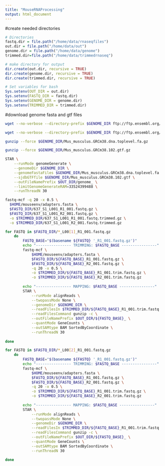 ```yaml
---
title: "MouseRNAProcessing"
output: html_document
---
```


#create needed directories
```r
# Directories
fastq.dir = file.path("/home/data/rnaseqfiles")
out.dir = file.path("/home/data/out") 
genome.dir = file.path("/home/data/genome")
trimmed.dir=file.path("/home/data/trimmedrnaseq")

# make directory for output
dir.create(out.dir, recursive = TRUE)
dir.create(genome.dir, recursive = TRUE)
dir.create(trimmed.dir, recursive = TRUE)

# Set variables for bash
Sys.setenv(OUT_DIR = out.dir)
Sys.setenv(FASTQ_DIR = fastq.dir)
Sys.setenv(GENOME_DIR = genome.dir)
Sys.setenv(TRIMMED_DIR = trimmed.dir)
```

#download genome fasta and gtf files
```bash
wget --no-verbose --directory-prefix $GENOME_DIR ftp://ftp.ensembl.org/pub/release-102/fasta/mus_musculus/dna_index/Mus_musculus.GRCm38.dna.toplevel.fa.gz

wget --no-verbose --directory-prefix $GENOME_DIR ftp://ftp.ensembl.org/pub/release-102/gtf/mus_musculus/Mus_musculus.GRCm38.102.gtf.gz
```

```bash
gunzip --force $GENOME_DIR/Mus_musculus.GRCm38.dna.toplevel.fa.gz

gunzip --force $GENOME_DIR/Mus_musculus.GRCm38.102.gtf.gz
```

```bash
STAR \
    --runMode genomeGenerate \
    --genomeDir $GENOME_DIR \
    --genomeFastaFiles $GENOME_DIR/Mus_musculus.GRCm38.dna.toplevel.fa \
    --sjdbGTFfile $GENOME_DIR/Mus_musculus.GRCm38.102.gtf \
    --outFileNamePrefix $OUT_DIR/genome_ \
    --limitGenomeGenerateRAM=33524399488 \
    --runThreadN 30
```


```bash
fastq-mcf -q 20 -x 0.5 \
  $HOME/mouseenv/adapters.fasta \
  $FASTQ_DIR/637_S1_L001_R1_001.fastq.gz \
  $FASTQ_DIR/637_S1_L001_R2_001.fastq.gz \
  -o $TRIMMED_DIR/637_S1_L001_R1_001.fastq.trimmed.gz \
  -o $TRIMMED_DIR/637_S1_L001_R2_001.fastq.trimmed.gz
```

```bash
for FASTQ in $FASTQ_DIR/*_L00[1]_R1_001.fastq.gz
    do
        FASTQ_BASE="$(basename ${FASTQ} '_R1_001.fastq.gz')"
        echo "---------------- TRIMMING: $FASTQ_BASE ----------------"
        fastq-mcf \
            $HOME/mouseenv/adapters.fasta \
            $FASTQ_DIR/${FASTQ_BASE}_R1_001.fastq.gz \
            $FASTQ_DIR/${FASTQ_BASE}_R2_001.fastq.gz \
            -q 20 -x 0.5 \
            -o $TRIMMED_DIR/${FASTQ_BASE}_R1_001.trim.fastq.gz \
            -o $TRIMMED_DIR/${FASTQ_BASE}_R2_001.trim.fastq.gz
        
        echo "---------------- MAPPING: $FASTQ_BASE ----------------"
        STAR \
            --runMode alignReads \
            --twopassMode None \
            --genomeDir $GENOME_DIR \
            --readFilesIn $TRIMMED_DIR/${FASTQ_BASE}_R1_001.trim.fastq.gz $TRIMMED_DIR/${FASTQ_BASE}_R2_001.trim.fastq.gz \
            --readFilesCommand gunzip -c \
            --outFileNamePrefix $OUT_DIR/${FASTQ_BASE}_ \
            --quantMode GeneCounts \
            --outSAMtype BAM SortedByCoordinate \
            --runThreadN 30 
            
done
```

```bash

for FASTQ in $FASTQ_DIR/*_L00[2]_R1_001.fastq.gz
    do
        FASTQ_BASE="$(basename ${FASTQ} '_R1_001.fastq.gz')"
        echo "---------------- TRIMMING: $FASTQ_BASE ----------------"
        fastq-mcf \
            $HOME/mouseenv/adapters.fasta \
            $FASTQ_DIR/${FASTQ_BASE}_R1_001.fastq.gz \
            $FASTQ_DIR/${FASTQ_BASE}_R2_001.fastq.gz \
            -q 20 -x 0.5 \
            -o $TRIMMED_DIR/${FASTQ_BASE}_R1_001.trim.fastq.gz \
            -o $TRIMMED_DIR/${FASTQ_BASE}_R2_001.trim.fastq.gz
        
        echo "---------------- MAPPING: $FASTQ_BASE ----------------"
        STAR \
            --runMode alignReads \
            --twopassMode None \
            --genomeDir $GENOME_DIR \
            --readFilesIn $TRIMMED_DIR/${FASTQ_BASE}_R1_001.trim.fastq.gz $TRIMMED_DIR/${FASTQ_BASE}_R2_001.trim.fastq.gz \
            --readFilesCommand gunzip -c \
            --outFileNamePrefix $OUT_DIR/${FASTQ_BASE}_ \
            --quantMode GeneCounts \
            --outSAMtype BAM SortedByCoordinate \
            --runThreadN 30 
            
done
```


